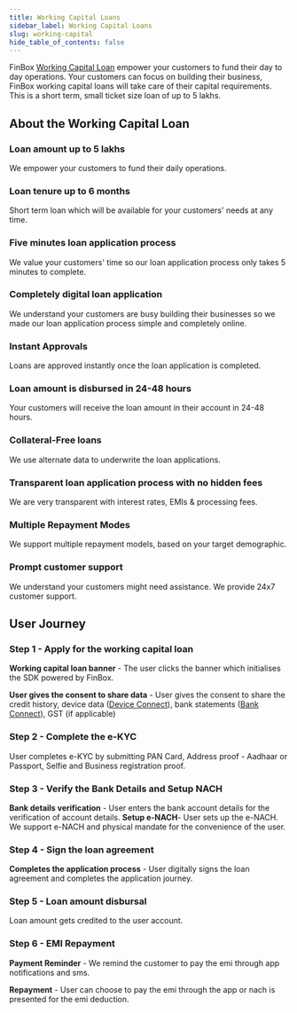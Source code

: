 ```yaml
---
title: Working Capital Loans
sidebar_label: Working Capital Loans
slug: working-capital
hide_table_of_contents: false
---
```



FinBox [Working Capital Loan](https://put_link_redirection_here) empower your customers to fund their day to day operations. Your customers can focus on building their business, FinBox working capital loans will take care of their capital requirements. This is a short term, small ticket size loan of up to 5 lakhs.

## About the Working Capital Loan

### Loan amount up to 5 lakhs

We empower your customers to fund their daily operations.

### Loan tenure up to 6 months

Short term loan which will be available for your customers' needs at any time.

### Five minutes loan application process

We value your customers' time so our loan application process only takes 5 minutes to complete. 

### Completely digital loan application

We understand your customers are busy building their businesses so we made our loan application process simple and completely online. 

### Instant Approvals

Loans are approved instantly once the loan application is completed.

### Loan amount is disbursed in 24-48 hours

Your customers will receive the loan amount in their account in 24-48 hours.

### Collateral-Free loans

We use alternate data to underwrite the loan applications.

### Transparent loan application process with no hidden fees

We are very transparent with interest rates, EMIs & processing fees.

### Multiple Repayment Modes

We support multiple repayment models, based on your target demographic.

### Prompt customer support

We understand your customers might need assistance. We provide 24x7 customer support.
    

## User Journey

### Step 1 - Apply for the working capital loan

**Working capital loan banner** - The user clicks the banner which initialises the SDK powered by FinBox. 
  


  
  

**User gives the consent to share data** - User gives the consent to share the credit history, device data ([Device Connect](https://put_link_redirection_here)), bank statements ([Bank Connect](https://put_link_redirection_here)), GST (if applicable)

  


  
### Step 2 - Complete the e-KYC
User completes e-KYC by submitting  PAN Card, Address proof - Aadhaar or Passport, Selfie and Business registration proof.

  ### Step 3 - Verify the Bank Details and Setup NACH
 **Bank details verification** - User enters the bank account details for the verification of account details.
 **Setup e-NACH**- User sets up the e-NACH.
We support e-NACH and physical mandate for the convenience of the user.
  ### Step 4 - Sign the loan agreement  
**Completes the application process** - User digitally signs the loan agreement and completes the application journey.
### Step 5 - Loan  amount disbursal
Loan amount gets credited to the user account. 
### Step 6 - EMI Repayment
**Payment Reminder** - We remind the customer to pay the emi through app notifications and sms.

**Repayment** - User can choose to pay the emi through the app or nach is presented for the emi deduction.
  
